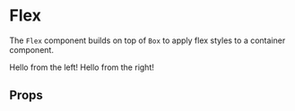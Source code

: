 

<Meta title="Primitives/Flex" component={Flex} />

# Flex

The `Flex` component builds on top of `Box` to apply flex styles to a container component.

<Canvas>
  <Story name="Basic">
    <Flex
      as="aside"
      css={{
        backgroundColor: '$primary500',
        color: 'white',
        justifyContent: 'space-between',
        p: '$3'
      }}
    >
      <Box>Hello from the left!</Box>
      <Box>Hello from the right!</Box>
    </Flex>
  </Story>
</Canvas>

## Props

<ArgsTable of={Flex} />
